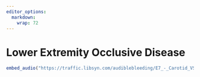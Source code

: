 ```yaml
---
editor_options: 
  markdown: 
    wrap: 72
---
```


# Lower Extremity Occlusive Disease

```r

embed_audio("https://traffic.libsyn.com/audiblebleeding/E7_-_Carotid_VSITE.mp3")

```

## 
